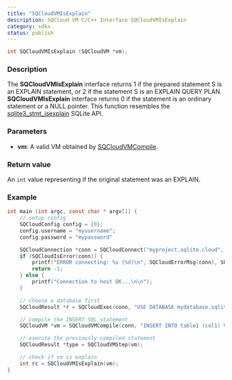 ```yaml
---
title: "SQCloudVMIsExplain"
description: SQCloud VM C/C++ Interface SQCloudVMIsExplain
category: sdks
status: publish
---
```


```c
int SQCloudVMIsExplain (SQCloudVM *vm);
```

### Description
The **SQCloudVMIsExplain** interface returns 1 if the prepared statement S is an EXPLAIN statement, or 2 if the statement S is an EXPLAIN QUERY PLAN. **SQCloudVMIsExplain** interface returns 0 if the statement is an ordinary statement or a NULL pointer. This function resembles the [sqlite3_stmt_isexplain](https://www.sqlite.org/c3ref/stmt_isexplain.html) SQLite API.

### Parameters
* **vm**: A valid VM obtained by [SQCloudVMCompile](/docs/sqlite-cloud/sdks/c/sqcloudvmcompile).

### Return value
An `int` value representing if the original statement was an EXPLAIN.

### Example
```c
int main (int argc, const char * argv[]) {
    // setup config
    SQCloudConfig config = {0};
    config.username = "myusername";
    config.password = "mypassword"

    SQCloudConnection *conn = SQCloudConnect("myproject.sqlite.cloud", SQCLOUD_DEFAULT_PORT, &config);
    if (SQCloudIsError(conn)) {
        printf("ERROR connecting: %s (%d)\n", SQCloudErrorMsg(conn), SQCloudErrorCode(conn));
        return -1;
    } else {
        printf("Connection to host OK...\n\n");
    }

    // choose a database first
    SQCloudResult *r = SQCloudExec(conn, "USE DATABASE mydatabase.sqlite;");

    // compile the INSERT SQL statement
    SQCloudVM *vm = SQCloudVMCompile(conn, "INSERT INTO table1 (col1) VALUES ('Hello World');", -1, NULL);

    // execute the previously compiled statement
    SQCloudResult *type = SQCloudVMStep(vm);

    // check if vm is explain
    int rc = SQCloudVMIsExplain(vm);
}
```